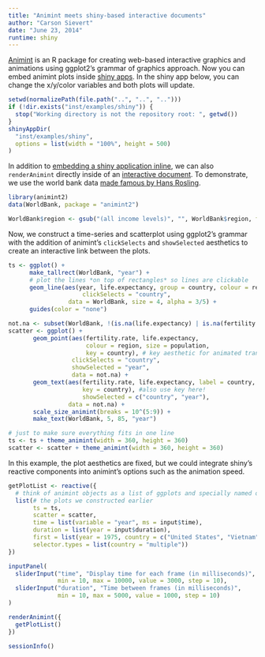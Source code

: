 ```yaml
---
title: "Animint meets shiny-based interactive documents"
author: "Carson Sievert"
date: "June 23, 2014"
runtime: shiny
---
```


[Animint](https://github.com/tdhock/animint) is an R package for creating web-based interactive graphics and animations using ggplot2’s grammar of graphics approach. Now you can embed animint plots inside [shiny apps](http://shiny.rstudio.com/). In the shiny app below, you can change the x/y/color variables and both plots will update.

```r
setwd(normalizePath(file.path("..", "..", "..")))
if (!dir.exists("inst/examples/shiny")) {
  stop("Working directory is not the repository root: ", getwd())
}
shinyAppDir(
  "inst/examples/shiny",
  options = list(width = "100%", height = 500)
)
```

In addition to [embedding a shiny application inline](http://rmarkdown.rstudio.com/authoring_embedded_shiny.html), we can also `renderAnimint` directly inside of an [interactive document](http://rmarkdown.rstudio.com/authoring_shiny.html). To demonstrate, we use the world bank data [made famous by Hans Rosling](http://www.youtube.com/watch?v=hVimVzgtD6w). 

```r
library(animint2)
data(WorldBank, package = "animint2")
```

```r
WorldBank$region <- gsub("(all income levels)", "", WorldBank$region, fixed = TRUE)
```

Now, we construct a time-series and scatterplot using ggplot2's grammar with the addition of animint's `clickSelects` and `showSelected` aesthetics to create an interactive link between the plots.

```r
ts <- ggplot() +
      make_tallrect(WorldBank, "year") +
      # plot the lines *on top of rectangles* so lines are clickable
      geom_line(aes(year, life.expectancy, group = country, colour = region),
                     clickSelects = "country",
                 data = WorldBank, size = 4, alpha = 3/5) +
      guides(color = "none")

not.na <- subset(WorldBank, !(is.na(life.expectancy) | is.na(fertility.rate)))
scatter <- ggplot() +
       geom_point(aes(fertility.rate, life.expectancy,
                      colour = region, size = population,
                      key = country), # key aesthetic for animated transitions!
                  clickSelects = "country",
                  showSelected = "year",
                  data = not.na) +
       geom_text(aes(fertility.rate, life.expectancy, label = country,
                     key = country), #also use key here!
                     showSelected = c("country", "year"),
                 data = not.na) +
       scale_size_animint(breaks = 10^(5:9)) +
       make_text(WorldBank, 5, 85, "year")
```

```r
# just to make sure everything fits in one line
ts <- ts + theme_animint(width = 360, height = 360)
scatter <- scatter + theme_animint(width = 360, height = 360)
```

In this example, the plot aesthetics are fixed, but we could integrate shiny's reactive components into animint's options such as the animation speed. 

```r
getPlotList <- reactive({
  # think of animint objects as a list of ggplots and specially named options
  list(# the plots we constructed earlier
       ts = ts,
       scatter = scatter,
       time = list(variable = "year", ms = input$time),
       duration = list(year = input$duration),
       first = list(year = 1975, country = c("United States", "Vietnam")),
       selector.types = list(country = "multiple"))
})

inputPanel(
  sliderInput("time", "Display time for each frame (in milliseconds)", 
              min = 10, max = 10000, value = 3000, step = 10),
  sliderInput("duration", "Time between frames (in milliseconds)", 
              min = 10, max = 5000, value = 1000, step = 10)
)

renderAnimint({
  getPlotList()
})
```



```r
sessionInfo()
```
